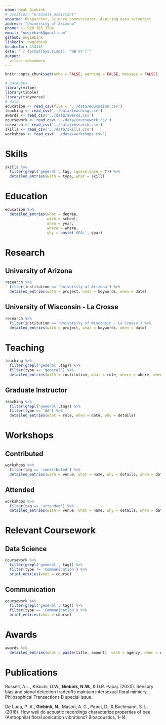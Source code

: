 ```yaml
---
name: Noah Giebink
# position: "Graduate Assistant"
aboutme: Researcher, Science communicator, Aspiring data scientist
address: "University of Arizona"
phone: +1 920 763 3784
email: "nwgiebink@gmail.com"
github: nwgiebink
linkedin: nwgiebink
headcolor: 414141
date: "`r format(Sys.time(), '%B %Y')`"
output: 
  vitae::awesomecv
---
```

```r
knitr::opts_chunk$set(echo = FALSE, warning = FALSE, message = FALSE)

# packages
library(vitae)
library(tibble)
library(tidyverse)
# data
education <- read_csv(file = '../data/education.csv')
teaching <- read_csv('../data/teaching.csv')
awards <- read_csv('../data/awards.csv')
coursework <- read_csv('../data/coursework.csv')
research <- read_csv('../data/research.csv')
skills <- read_csv('../data/skills.csv')
workshops <- read_csv('../data/workshops.csv')
```

# Skills

```r
skills %>%
  filter(grepl('general', tag, ignore.case = T)) %>%
  detailed_entries(with = type, what = skill)
```

# Education

```r
education %>% 
  detailed_entries(what = degree, 
                   with = school, 
                   when = year, 
                   where = where, 
                   why = paste('GPA:', gpa))
```

# Research
## University of Arizona
```r
research %>% 
  filter(institution == 'University of Arizona') %>%
  detailed_entries(with = project, what = keywords, when = date)
```
## University of Wisconsin - La Crosse
```r
research %>% 
  filter(institution == 'University of Wisconsin - La Crosse') %>%
  detailed_entries(with = project, what = keywords, when = date)
```

# Teaching

```r
teaching %>% 
  filter(grepl('general',tag)) %>%
  filter(type == 'general') %>%
  detailed_entries(with = institution, what = role, where = where, when = date, why = details)
```

## Graduate Instructor

```r
teaching %>%
  filter(grepl('general',tag)) %>%
  filter(type == 'GA') %>%
  detailed_entries(what = role, when = date, why = details)
```

# Workshops

## Contributed
```r
workshops %>%
  filter(tag == 'contributed') %>%
  detailed_entries(with = venue, what = name, why = details, when = date)
```

## Attended
```r
workshops %>%
  filter(tag == 'attended') %>%
  detailed_entries(with = venue, what = name, why = details, when = date)
```

# Relevant Coursework

## Data Science
```r
coursework %>%
  filter(grepl('general', tag)) %>%
  filter(type != 'Communication') %>%
  brief_entries(what = course)
```
## Communication
```r
coursework %>%
  filter(grepl('general', tag)) %>%
  filter(type == 'Communication') %>%
  brief_entries(what = course)
```

# Awards

```r
awards %>%
  detailed_entries(what = paste(title, amount), with = agency, when = date)
```

# Publications
Russell, A.L., Kikuchi, D.W., **Giebink, N.W.**, & D.R. Papaj. (2020).  Sensory bias and signal detection tradeoffs maintain intersexual floral mimicry. Philosophical Transactions B special issue. 

De Luca, P. A., **Giebink, N.**, Mason, A. C., Papaj, D., & Buchmann, S. L. (2018). How well do acoustic recordings characterize properties of bee (Anthophila) floral sonication vibrations? Bioacoustics, 1–14. 



